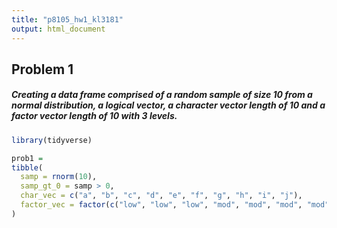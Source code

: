 ```yaml
---
title: "p8105_hw1_kl3181"
output: html_document
---
```


## Problem 1
##### Creating a data frame comprised of a random sample of size 10 from a normal distribution, a logical vector, a character vector length of 10 and a factor vector length of 10 with 3 levels.
```r
library(tidyverse)

prob1 = 
tibble(
  samp = rnorm(10),
  samp_gt_0 = samp > 0,
  char_vec = c("a", "b", "c", "d", "e", "f", "g", "h", "i", "j"),
  factor_vec = factor(c("low", "low", "low", "mod", "mod", "mod", "mod", "high", "high", "high"))
)
```